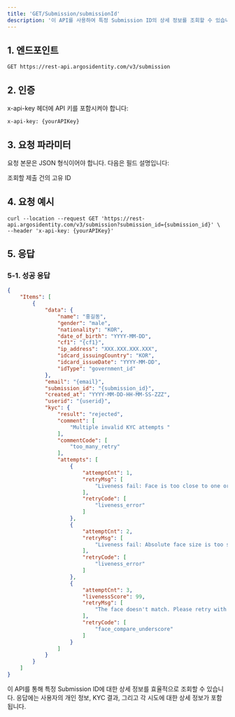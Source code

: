 ```yaml
---
title: 'GET/Submission/submissionId'
description: '이 API를 사용하여 특정 Submission ID의 상세 정보를 조회할 수 있습니다. KYC 신원 정보 데이터, KYC 결과, AML 결과, 거절 사유 및 코드, 재시도 사유 및 코드 등의 정보를 확인할 수 있습니다.'
---
```


## 1. 엔드포인트

```text GET/Submission/submissionId
GET https://rest-api.argosidentity.com/v3/submission
```
## 2. 인증

x-api-key 헤더에 API 키를 포함시켜야 합니다:

```text x-api-key
x-api-key: {yourAPIKey}
```


## 3. 요청 파라미터
요청 본문은 JSON 형식이어야 합니다. 다음은 필드 설명입니다:

<ResponseField name="admin" type="string" required="true">
  조회할 제출 건의 고유 ID
</ResponseField>


## 4. 요청 예시

```curl POST/Submission
curl --location --request GET 'https://rest-api.argosidentity.com/v3/submission?submission_id={submission_id}' \
--header 'x-api-key: {yourAPIKey}'
```

## 5. 응답

### 5-1. 성공 응답
```json result.json
{
    "Items": [
        {
            "data": {
                "name": "홍길동",
                "gender": "male",
                "nationality": "KOR",
                "date_of_birth": "YYYY-MM-DD",
                "cf1": "{cf1}",
                "ip_address": "XXX.XXX.XXX.XXX",
                "idcard_issuingCountry": "KOR",
                "idcard_issueDate": "YYYY-MM-DD",
                "idType": "government_id"
            },
            "email": "{email}",
            "submission_id": "{submission_id}",
            "created_at": "YYYY-MM-DD-HH-MM-SS-ZZZ",
            "userid": "{userid}",
            "kyc": {
                "result": "rejected",
                "comment": [
                    "Multiple invalid KYC attempts "
                ],
                "commentCode": [
                    "too_many_retry"
                ],
                "attempts": [
                    {
                        "attemptCnt": 1,
                        "retryMsg": [
                            "Liveness fail: Face is too close to one or more borders. Please retry."
                        ],
                        "retryCode": [
                            "liveness_error"
                        ]
                    },
                    {
                        "attemptCnt": 2,
                        "retryMsg": [
                            "Liveness fail: Absolute face size is too small. Please retry."
                        ],
                        "retryCode": [
                            "liveness_error"
                        ]
                    },
                    {
                        "attemptCnt": 3,
                        "livenessScore": 99,
                        "retryMsg": [
                            "The face doesn't match. Please retry with another face image."
                        ],
                        "retryCode": [
                            "face_compare_underscore"
                        ]
                    }
                ]
            }
        }
    ]
}

```
이 API를 통해 특정 Submission ID에 대한 상세 정보를 효율적으로 조회할 수 있습니다. 응답에는 사용자의 개인 정보, KYC 결과, 그리고 각 시도에 대한 상세 정보가 포함됩니다.
